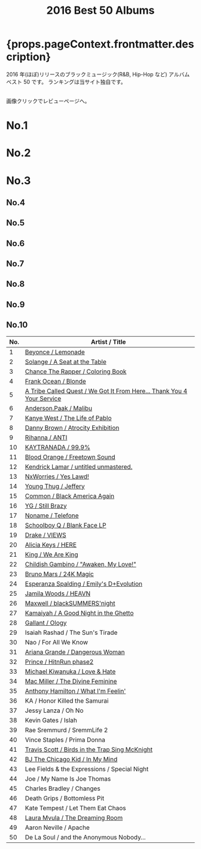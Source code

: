 ﻿---
title: 2016 Best 50 Albums
tabs: ["2020", "2019", "2018", "2017", "2016"]
description: 2016 Black Music Best 50 Albums by planet.ky
keywords: "2016, album best 50, CD best 50, black music, Hip-Hop, Rap, Soul, R&B"
---


<h1> {props.pageContext.frontmatter.description} </h1>

<PageDescription>

2016 年(ほぼ)リリースのブラックミュージック(R&B, Hip-Hop など) アルバム ベスト 50 です。
ランキングは当サイト独自です。

<br />
画像クリックでレビューページへ。

</PageDescription>

<Row>
  <Column colMd={2} colLg={3} noGutterMdLeft>
    <h1>No.1</h1>
    <Review1 />
  </Column>
  <Column colMd={2} colLg={3} noGutterMdLeft>
    <h1>No.2</h1>
    <Review2 />
  </Column>
  <Column colMd={2} colLg={3} noGutterMdLeft>
    <h1>No.3</h1>
    <Review3 />
  </Column>
</Row>

<Row>
  <Column colMd={2} colLg={3} noGutterMdLeft>
    <h2>No.4</h2>
    <Review4 />
  </Column>
  <Column colMd={2} colLg={3} noGutterMdLeft>
    <h2>No.5</h2>
    <Review5 />
  </Column>
  <Column colMd={2} colLg={3} noGutterMdLeft>
    <h2>No.6</h2>
    <Review6 />
  </Column>
</Row>

<Row>
  <Column colMd={2} colLg={2} noGutterMdLeft>
    <h2>No.7</h2>
    <Review7 />
  </Column>
  <Column colMd={2} colLg={2} noGutterMdLeft>
    <h2>No.8</h2>
    <Review8 />
  </Column>
  <Column colMd={2} colLg={2} noGutterMdLeft>
    <h2>No.9</h2>
    <Review9 />
  </Column>
  <Column colMd={2} colLg={2} noGutterMdLeft>
    <h2>No.10</h2>
    <Review10 />
  </Column>
</Row>

| No. | Artist / Title                                                                           |
| --- | ---------------------------------------------------------------------------------------- |
| 1   | [Beyonce / Lemonade](/review/beyonce5L)                                                  |
| 2   | [Solange / A Seat at the Table](/review/solange3L)                                       |
| 3   | [Chance The Rapper / Coloring Book](/review/chancetherapper2L)                           |
| 4   | [Frank Ocean / Blonde](/review/frankocean3L)                                             |
| 5   | [A Tribe Called Quest / We Got It From Here... Thank You 4 Your Service](/review/atcq2L) |
| 6   | [Anderson.Paak / Malibu](/review/andersonpaak2L)                                         |
| 7   | [Kanye West / The Life of Pablo](/review/kanyewest8L)                                    |
| 8   | [Danny Brown / Atrocity Exhibition](/review/dannybrown3L)                                |
| 9   | [Rihanna / ANTI](/review/rihanna3L)                                                      |
| 10  | [KAYTRANADA / 99.9%](/review/kaytranada1L)                                               |
| 11  | [Blood Orange / Freetown Sound](/review/bloodorange2L)                                   |
| 12  | [Kendrick Lamar / untitled unmastered.](/review/kendricklamar4L)                         |
| 13  | [NxWorries / Yes Lawd!](/review/nxworries1L)                                             |
| 14  | [Young Thug / Jeffery](/review/youngthug2L)                                              |
| 15  | [Common / Black America Again](/review/common8L)                                         |
| 16  | [YG / Still Brazy](/review/yg2L)                                                         |
| 17  | [Noname / Telefone](/review/noname1L)                                                    |
| 18  | [Schoolboy Q / Blank Face LP](/review/schoolboyq3L)                                      |
| 19  | [Drake / VIEWS](http://planetky.com/drake6.htm)                                          |
| 20  | [Alicia Keys / HERE](/review/aliciakeys6L)                                               |
| 21  | [King / We Are King](/review/king1L)                                                     |
| 22  | [Childish Gambino / "Awaken, My Love!"](/review/childishgambino1L)                       |
| 23  | [Bruno Mars / 24K Magic](/review/brunomars3L)                                            |
| 24  | [Esperanza Spalding / Emily's D+Evolution](http://planetky.com/espalding2.htm)           |
| 25  | [Jamila Woods / HEAVN](/review/jamilawoods1L)                                            |
| 26  | [Maxwell / blackSUMMERS'night](/review/maxwell4L)                                        |
| 27  | [Kamaiyah / A Good Night in the Ghetto](/review/kamaiyah1L)                              |
| 28  | [Gallant / Ology](/review/gallant1L)                                                     |
| 29  | Isaiah Rashad / The Sun's Tirade                                                         |
| 30  | Nao / For All We Know                                                                    |
| 31  | [Ariana Grande / Dangerous Woman](http://planetky.com/arianagrande3.htm)                 |
| 32  | [Prince / HitnRun phase2](http://planetky.com/prince9.htm)                               |
| 33  | [Michael Kiwanuka / Love & Hate](/review/mkiwanuka2L)                                    |
| 34  | [Mac Miller / The Divine Feminine](/review/macmiller1L)                                  |
| 35  | [Anthony Hamilton / What I'm Feelin'](/review/anthonyhamilton5L)                         |
| 36  | KA / Honor Killed the Samurai                                                            |
| 37  | Jessy Lanza / Oh No                                                                      |
| 38  | Kevin Gates / Islah                                                                      |
| 39  | Rae Sremmurd / SremmLife 2                                                               |
| 40  | Vince Staples / Prima Donna                                                              |
| 41  | [Travis Scott / Birds in the Trap Sing McKnight](/review/travisscott2L)                  |
| 42  | [BJ The Chicago Kid / In My Mind](http://planetky.com/bjthechicagokid1.htm)              |
| 43  | Lee Fields & the Expressions / Special Night                                             |
| 44  | Joe / My Name Is Joe Thomas                                                              |
| 45  | Charles Bradley / Changes                                                                |
| 46  | Death Grips / Bottomless Pit                                                             |
| 47  | Kate Tempest / Let Them Eat Chaos                                                        |
| 48  | [Laura Mvula / The Dreaming Room](/review/lauramvula2L)                                  |
| 49  | Aaron Neville / Apache                                                                   |
| 50  | De La Soul / and the Anonymous Nobody…                                                   |
